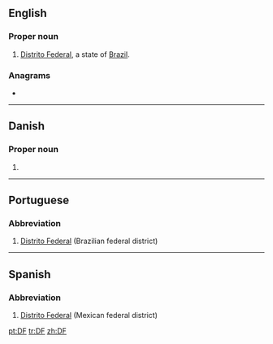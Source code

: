 {{also|df|dF|d.f.|d. f.}}
==English==

===Proper noun===
{{en-proper noun}}

# [[Distrito Federal]], a state of [[Brazil]].

===Anagrams===
* {{l|en|FD}}

----

==Danish==

===Proper noun===
{{da-proper noun}}

# {{abbreviation of|Dansk Folkeparti||Danish People's Party|lang=da}}

----

==Portuguese==

===Abbreviation===
{{rfc-header|Abbreviation}}
{{head|pt|abbreviation}}

# [[Distrito Federal]] (Brazilian federal district)

----

==Spanish==

===Abbreviation===
{{rfc-header|Abbreviation}}
{{head|es|abbreviation}}

# [[Distrito Federal]] (Mexican federal district)

[[pt:DF]]
[[tr:DF]]
[[zh:DF]]